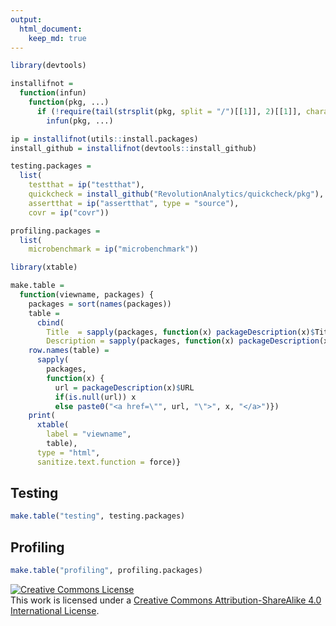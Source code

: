 ```yaml
---
output: 
  html_document:
    keep_md: true
---
```


```r
library(devtools)

installifnot = 
  function(infun) 
    function(pkg, ...) 
      if (!require(tail(strsplit(pkg, split = "/")[[1]], 2)[[1]], character.only = TRUE))
        infun(pkg, ...)

ip = installifnot(utils::install.packages)
install_github = installifnot(devtools::install_github)

testing.packages = 
  list(
    testthat = ip("testthat"),
    quickcheck = install_github("RevolutionAnalytics/quickcheck/pkg"), 
    assertthat = ip("assertthat", type = "source"),
    covr = ip("covr"))

profiling.packages = 
  list(
    microbenchmark = ip("microbenchmark"))

```


```r
library(xtable)

make.table = 
  function(viewname, packages) {
    packages = sort(names(packages))
    table = 
      cbind(
        Title  = sapply(packages, function(x) packageDescription(x)$Title),
        Description = sapply(packages, function(x) packageDescription(x)$Description))
    row.names(table) = 
      sapply(
        packages, 
        function(x) {
          url = packageDescription(x)$URL
          if(is.null(url)) x
          else paste0("<a href=\"", url, "\">", x, "</a>")})
    print(
      xtable(
        label = "viewname",
        table),
      type = "html",
      sanitize.text.function = force)}
```
## Testing
```r

make.table("testing", testing.packages)
```
## Profiling
```r

make.table("profiling", profiling.packages)
```



<a rel="license" href="http://creativecommons.org/licenses/by-sa/4.0/"><img alt="Creative Commons License" style="border-width:0" src="https://i.creativecommons.org/l/by-sa/4.0/80x15.png" /></a><br />This work is licensed under a <a rel="license" href="http://creativecommons.org/licenses/by-sa/4.0/">Creative Commons Attribution-ShareAlike 4.0 International License</a>.

